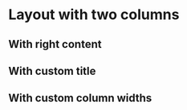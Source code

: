 
<Meta of={TwoColumnsLayoutStories} />

# Layout with two columns

## With right content

<Canvas>
  <Story of={TwoColumnsLayoutStories.WithRightContent} />
</Canvas>

<Controls />

## With custom title

<Canvas>
  <Story of={TwoColumnsLayoutStories.WithCustomTitle} />
</Canvas>

<Controls />

## With custom column widths

<Canvas>
  <Story of={TwoColumnsLayoutStories.WithCustomColumnWidths} />
</Canvas>

<Controls />
